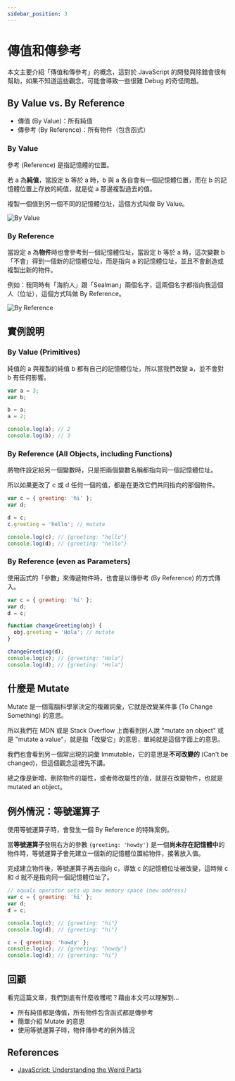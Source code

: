 ```yaml
---
sidebar_position: 3
---
```


# 傳值和傳參考

本文主要介紹「傳值和傳參考」的概念，這對於 JavaScript 的開發與除錯會很有幫助，如果不知道這些觀念，可能會導致一些很難 Debug 的奇怪問題。

## By Value vs. By Reference

- 傳值 (By Value)：所有純值
- 傳參考 (By Reference)：所有物件（包含函式）

### By Value

參考 (Reference) 是指記憶體的位置。

若 a 為**純值**，當設定 b 等於 a 時，b 與 a 各自會有一個記憶體位置，而在 b 的記憶體位置上存放的純值，就是從 a 那邊複製過去的值。

複製一個值到另一個不同的記憶體位址，這個方式叫做 By Value。

![By Value](https://i.imgur.com/J8m1wqS.png)

### By Reference

當設定 a 為**物件**時也會參考到一個記憶體位址，當設定 b 等於 a 時，這次變數 b「不會」得到一個新的記憶體位址，而是指向 a 的記憶體位址，並且不會創造或複製出新的物件。

例如：我同時有「海豹人」跟「Sealman」兩個名字，這兩個名字都指向我這個人（位址），這個方式叫做 By Reference。

![By Reference](https://i.imgur.com/4JkLp79.png)

## 實例說明

### By Value (Primitives)

純值的 a 與複製的純值 b 都有自己的記憶體位址，所以當我們改變 a，並不會對 b 有任何影響。

```javascript
var a = 3;
var b;

b = a;
a = 2;

console.log(a); // 2
console.log(b); // 3
```

### By Reference (All Objects, including Functions)

將物件設定給另一個變數時，只是把兩個變數名稱都指向同一個記憶體位址。

所以如果更改了 c 或 d 任何一個的值，都是在更改它們共同指向的那個物件。

```javascript
var c = { greeting: 'hi' };
var d;

d = c;
c.greeting = 'hello'; // mutate

console.log(c); // {greeting: "hello"}
console.log(d); // {greeting: "hello"}
```

### By Reference (even as Parameters)

使用函式的「參數」來傳遞物件時，也會是以傳參考 (By Reference) 的方式傳入。

```javascript
var c = { greeting: 'hi' };
var d;
d = c;

function changeGreeting(obj) {
  obj.greeting = 'Hola'; // mutate
}

changeGreeting(d);
console.log(c); // {greeting: "Hola"}
console.log(d); // {greeting: "Hola"}
```

## 什麼是 Mutate

Mutate 是一個電腦科學家決定的複雜詞彙，它就是改變某件事 (To Change Something) 的意思。

所以我們在 MDN 或是 Stack Overflow 上面看到別人說 "mutate an object" 或是 "mutate a value"，就是指「改變它」的意思，單純就是這個字面上的意思。

我們也會看到另一個常出現的詞彙 Immutable，它的意思是**不可改變的** (Can't be changed)，但這個觀念這裡先不講。

總之像是新增、刪除物件的屬性，或者修改屬性的值，就是在改變物件，也就是 mutated an object。

## 例外情況：等號運算子

使用等號運算子時，會發生一個 By Reference 的特殊案例。

當**等號運算子**發現右方的參數 `{greeting: 'howdy'}` 是一個**尚未存在記憶體中**的物件時，等號運算子會先建立一個新的記憶體位置給物件，接著放入值。

完成建立物件後，等號運算子再去指向 c，導致 c 的記憶體位址被改變，這時候 c 和 d 就不是指向同一個記憶體位址了。

```javascript
// equals operator sets up new memory space (new address)
var c = { greeting: 'hi' };
var d;
d = c;

console.log(c); // {greeting: "hi"}
console.log(d); // {greeting: "hi"}

c = { greeting: 'howdy' };
console.log(c); // {greeting: "howdy"}
console.log(d); // {greeting: "hi"}
```

## 回顧

看完這篇文章，我們到底有什麼收穫呢？藉由本文可以理解到…

- 所有純值都是傳值，所有物件包含函式都是傳參考
- 簡單介紹 Mutate 的意思
- 使用等號運算子時，物件傳參考的例外情況

## References

- [JavaScript: Understanding the Weird Parts](https://www.udemy.com/course/understand-javascript/)
